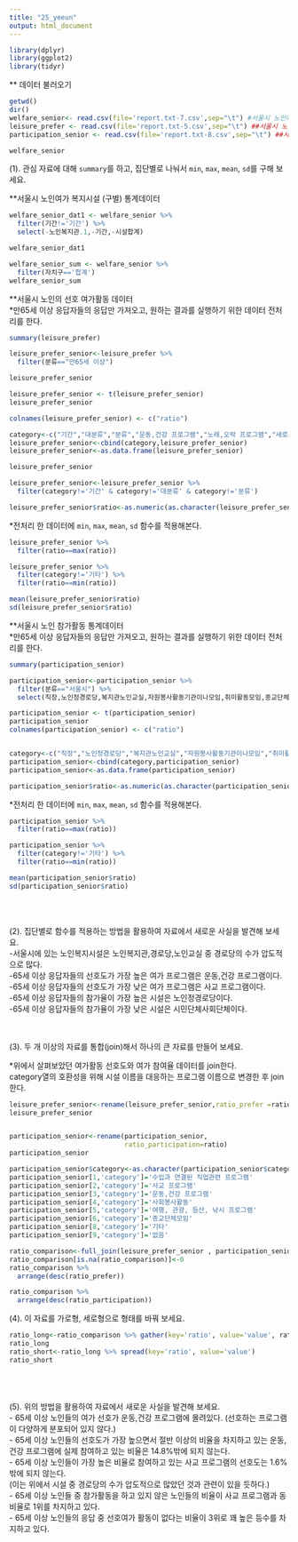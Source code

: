 ```yaml
---
title: "25_yeeun"
output: html_document
---
```


```r
library(dplyr)
library(ggplot2)
library(tidyr)
```


** 데이터 불러오기
```r
getwd()
dir()
welfare_senior<- read.csv(file='report.txt-7.csv',sep="\t") #서울시 노인여가 복지시설 (구별) 통계
leisure_prefer <- read.csv(file='report.txt-5.csv',sep="\t") ##서울시 노인의 선호 여가활동
participation_senior <- read.csv(file='report.txt-8.csv',sep="\t") ##서울시 노인 참가활동 통계

welfare_senior
```


(1). 관심 자료에 대해 `summary`를 하고, 집단별로 나눠서 `min`, `max`, `mean`, `sd`를 구해 보세요.

**서울시 노인여가 복지시설 (구별) 통계데이터
```r
welfare_senior_dat1 <- welfare_senior %>%
  filter(기간!='기간') %>%
  select(-노인복지관.1,-기간,-시설합계) 

welfare_senior_dat1

welfare_senior_sum <- welfare_senior %>%
  filter(자치구=='합계')
welfare_senior_sum

```

**서울시 노인의 선호 여가활동 데이터<br>
*만65세 이상 응답자들의 응답만 가져오고, 원하는 결과를 실행하기 위한 데이터 전처리를 한다.

```r
summary(leisure_prefer)

leisure_prefer_senior<-leisure_prefer %>%
  filter(분류=="만65세 이상") 

leisure_prefer_senior

leisure_prefer_senior <- t(leisure_prefer_senior)
leisure_prefer_senior

colnames(leisure_prefer_senior) <- c("ratio")

category<-c("기간","대분류","분류","운동,건강 프로그램","노래,오락 프로그램","새로운 지식교육 교양 프로그램","수입과 연결된 직업관련 프로그램","여행, 관광, 등산, 낚시 프로그램","사회봉사활동","사교 프로그램","전통문화 프로그램","기타","없음")
leisure_prefer_senior<-cbind(category,leisure_prefer_senior)
leisure_prefer_senior<-as.data.frame(leisure_prefer_senior)

leisure_prefer_senior

leisure_prefer_senior<-leisure_prefer_senior %>%
  filter(category!='기간' & category!='대분류' & category!='분류')

leisure_prefer_senior$ratio<-as.numeric(as.character(leisure_prefer_senior$ratio))

```
*전처리 한 데이터에 `min`, `max`, `mean`, `sd` 함수를 적용해본다.
```r

leisure_prefer_senior %>%
  filter(ratio==max(ratio))

leisure_prefer_senior %>%
  filter(category!='기타') %>%
  filter(ratio==min(ratio))

mean(leisure_prefer_senior$ratio)
sd(leisure_prefer_senior$ratio)

```



**서울시 노인 참가활동 통계데이터<br>
*만65세 이상 응답자들의 응답만 가져오고, 원하는 결과를 실행하기 위한 데이터 전처리를 한다.
```r
summary(participation_senior)

participation_senior<-participation_senior %>%
  filter(분류=="서울시") %>%
  select(직장,노인정경로당,복지관노인교실,자원봉사활동기관이나모임,취미활동모임,종교단체모임,시민단체사회단체,기타,직장이나.특별한.모임이.없음)

participation_senior <- t(participation_senior)
participation_senior
colnames(participation_senior) <- c("ratio")


category<-c("직장","노인정경로당","복지관노인교실","자원봉사활동기관이나모임","취미활동모임","종교단체모임","시민단체사회단체","기타","직장이나 특별한 모임이 없음")
participation_senior<-cbind(category,participation_senior)
participation_senior<-as.data.frame(participation_senior)

participation_senior$ratio<-as.numeric(as.character(participation_senior$ratio))
```


*전처리 한 데이터에 `min`, `max`, `mean`, `sd` 함수를 적용해본다.
```r
participation_senior %>%
  filter(ratio==max(ratio))

participation_senior %>%
  filter(category!='기타') %>%
  filter(ratio==min(ratio))

mean(participation_senior$ratio)
sd(participation_senior$ratio)
```

<br><br>

(2). 집단별로 함수를 적용하는 방법을 활용하여 자료에서 새로운 사실을 발견해 보세요.<br>
 -서울시에 있는 노인복지시설은 노인복지관,경로당,노인교실 중 경로당의 수가 압도적으로 많다.<br>
 -65세 이상 응답자들의 선호도가 가장 높은 여가 프로그램은 운동,건강 프로그램이다.<br>
 -65세 이상 응답자들의 선호도가 가장 낮은 여가 프로그램은 사교 프로그램이다.<br>
 -65세 이상 응답자들의 참가율이 가장 높은 시설은 노인정경로당이다.<br>
 -65세 이상 응답자들의 참가율이 가장 낮은 시설은 시민단체사회단체이다.<br>

<br><br>
(3). 두 개 이상의 자료를 통합(join)해서 하나의 큰 자료를 만들어 보세요.<br>

*위에서 살펴보았던 여가활동 선호도와 여가 참여율 데이터를 join한다.<br>
 category열의 호환성을 위해 시설 이름을 대응하는 프로그램 이름으로 변경한 후 join한다.<br>
```r

leisure_prefer_senior<-rename(leisure_prefer_senior,ratio_prefer =ratio)
leisure_prefer_senior


participation_senior<-rename(participation_senior, 
                             ratio_participation=ratio) 
participation_senior

participation_senior$category<-as.character(participation_senior$category)
participation_senior[1,'category']='수입과 연결된 직업관련 프로그램'
participation_senior[2,'category']='사교 프로그램'
participation_senior[3,'category']='운동,건강 프로그램'
participation_senior[4,'category']='사회봉사활동'
participation_senior[5,'category']='여행, 관광, 등산, 낚시 프로그램'
participation_senior[6,'category']='종교단체모임'
participation_senior[8,'category']='기타'
participation_senior[9,'category']='없음'

ratio_comparison<-full_join(leisure_prefer_senior , participation_senior , by="category")
ratio_comparison[is.na(ratio_comparison)]<-0
ratio_comparison %>%
  arrange(desc(ratio_prefer))

ratio_comparison %>%
  arrange(desc(ratio_participation))
```


(4). 이 자료를 가로형, 세로형으로 형태를 바꿔 보세요.

```r
ratio_long<-ratio_comparison %>% gather(key='ratio', value='value', ratio_prefer, ratio_participation)
ratio_long
ratio_short<-ratio_long %>% spread(key='ratio', value='value')
ratio_short
```

<br><br><br>
(5). 위의 방법을 활용하여 자료에서 새로운 사실을 발견해 보세요.<br>
 - 65세 이상 노인들의 여가 선호가 운동,건강 프로그램에 몰려있다. (선호하는 프로그램이 다양하게 분포되어 있지 않다.)<br>
 - 65세 이상 노인들의 선호도가 가장 높으면서 절반 이상의 비율을 차지하고 있는 운동,건강 프로그램에 실제 참여하고 있는 비율은 14.8%밖에 되지 않는다.<br>
 - 65세 이상 노인들이 가장 높은 비율로 참여하고 있는 사교 프로그램의 선호도는 1.6%밖에 되지 않는다. <br>
  (이는 위에서 시설 중 경로당의 수가 압도적으로 많았던 것과 관련이 있을 듯하다.)<br>
 - 65세 이상 노인들 중 참가활동을 하고 있지 않은 노인들의 비율이 사교 프로그램과 동비율로 1위를 차지하고 있다.<br>
 - 65세 이상 노인들의 응답 중 선호여가 활동이 없다는 비율이 3위로 꽤 높은 등수를 차지하고 있다.